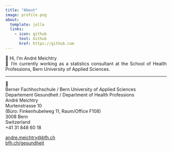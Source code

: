 ```yaml
---
title: "About"
image: profile.png
about:
  template: jolla
  links:
    - icon: github
      text: Github
      href: https://github.com
---
```


<div style="text-align: justify"> 

👋 Hi, I’m André Meichtry\
🌱 I’m currently working as a statistics consultant at the School of Health Professions, Bern University of Applied Sciences.\
<!-- 👀 I’m interested in philosophy and history of physics -->
<!-- ❤️ I like 🏃. -->

*******************************


🏢 \
Berner Fachhochschule / Bern University of Applied Sciences\
Departement Gesundheit / Department of Health Professions\
André Meichtry\
Murtenstrasse 10\
(Büro: Finkenhubelweg 11, Raum/Office F108)\
3008 Bern\
Switzerland\
+41 31 848 60 18\

[andre.meichtry@bfh.ch](mailto:andre.meichtry@bfh.ch)\
[bfh.ch/gesundheit](bfh.ch/gesundheit)
</div> 
